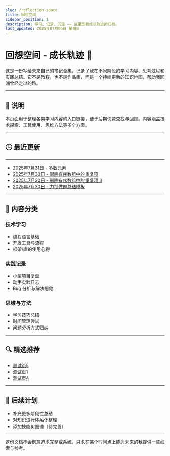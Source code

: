 ```yaml
---
slug: /reflection-space
title: 回想空间
sidebar_position: 1
description: 学习、记录、沉淀 —— 这里是我成长轨迹的归档。
last_updated: 2025年07月06日 星期日
---
```


# 回想空间 - 成长轨迹 🧭

这是一份写给未来自己的笔记合集，记录了我在不同阶段的学习内容、思考过程和实践总结。它不是教程，也不是作品集，而是一个持续更新的知识地图，帮助我回溯曾经走过的路。

---

## 📌 说明

本页面用于整理各类学习内容的入口链接，便于后期快速查找与回顾。内容涵盖技术探索、工具使用、思维方法等多个方面。

---

## 🕒 最近更新

---
- [2025年7月31日 - 多数元素](/blog/LeetCode169)
- [2025年7月30日 - 删除有序数组中的重复项](/blog/LeetCode26)
- [2025年7月30日 - 删除有序数组中的重复项 Ⅱ](/blog/LeetCode80)
- [2025年7月30日 - 力扣做题总结模板](/blog/LeetCodeExample)
---


## 📁 内容分类

### 技术学习

- 编程语言基础
- 开发工具与流程
- 框架/库的使用心得

### 实践记录

- 小型项目复盘
- 动手实验日志
- Bug 分析与解决思路

### 思维与方法

- 学习技巧总结
- 时间管理尝试
- 问题分析方式归纳

---

## 🔍 精选推荐

- [测试页5](./mydoc/testpage5)
- [测试页1](./mydoc/testpage1)
- [测试页4](./mydoc/testpage4)

---

## 📁 后续计划

- 补充更多阶段性总结
- 对知识进行体系化整理
- 添加技能树图谱（待完善）

---

这份文档不会刻意追求完整或系统，只求在某个时间点上能为未来的我提供一些线索与参考。